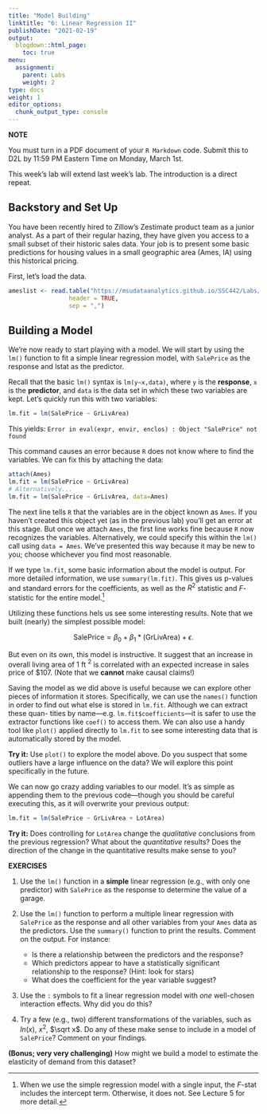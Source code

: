 ```yaml
---
title: "Model Building"
linktitle: "6: Linear Regression II"
publishDate: "2021-02-19"
output:
  blogdown::html_page:
    toc: true
menu:
  assignment:
    parent: Labs
    weight: 2
type: docs
weight: 1
editor_options:
  chunk_output_type: console
---
```


:::fyi

**NOTE**

You must turn in a PDF document of your `R Markdown` code. Submit this to D2L by 11:59 PM Eastern Time on Monday, March 1st.

:::

This week's lab will extend last week's lab. The introduction is a direct repeat.

## Backstory and Set Up
You have been recently hired to Zillow’s Zestimate product team as a junior analyst. As a part of their regular hazing, they have given you access to a small subset of their historic sales data. Your job is to present some basic predictions for housing values in a small geographic area (Ames, IA) using this historical pricing.

First, let's load the data.

```r
ameslist <- read.table("https://msudataanalytics.github.io/SSC442/Labs/data/ames.csv",
                 header = TRUE,
                 sep = ",")
```

## Building a Model

We're now ready to start playing with a model. We will start by using the `lm()` function to fit a simple linear regression
model, with `SalePrice` as the response and lstat as the predictor.

Recall that the basic `lm()` syntax is `lm(y∼x,data)`, where `y` is the **response**, `x` is the **predictor**, and `data` is the data set in which these two variables are kept. Let's quickly run this with two variables:

```r
lm.fit = lm(SalePrice ~ GrLivArea)
```
This yields:
`Error in eval(expr, envir, enclos) : Object "SalePrice" not found`

This command causes an error because `R` does not know where to find the variables. We can fix this by attaching the data:

```r
attach(Ames)
lm.fit = lm(SalePrice ~ GrLivArea)
# Alternatively...
lm.fit = lm(SalePrice ~ GrLivArea, data=Ames)
```


The next line tells `R` that the variables are in the object known as `Ames`. If you haven't created this object yet (as in the previous lab) you'll get an error at this stage. But once we attach `Ames`, the first line works fine because `R` now recognizes the variables. Alternatively, we could specify this within the `lm()` call using `data = Ames`. We've presented this way because it may be new to you; choose whichever you find most reasonable.

If we type `lm.fit`, some basic information about the model is output. For more detailed information, we use `summary(lm.fit)`. This gives us p-values and standard errors for the coefficients, as well as the $R^2$ statistic and $F$-statistic for the entire model.[^3]

[^3]: When we use the simple regression model with a single input, the $F$-stat includes the intercept term. Otherwise, it does not. See Lecture 5 for more detail.

Utilizing these functions hels us see some interesting results. Note that we built (nearly) the simplest possible model:

$$\text{SalePrice} = \beta_0 + \beta_1*(\text{GrLivArea}) + \epsilon.$$

But even on its own, this model is instructive. It suggest that an increase in overall living area of 1 ft $^2$ is correlated with an expected increase in sales price of $107. (Note that we **cannot** make causal claims!)

Saving the model as we did above is useful because we can explore other pieces of information it stores. Specifically, we can use the `names()` function in order to find out what else is stored in `lm.fit`. Although we can extract these quan- tities by name---e.g. `lm.fit$coefficients`---it is safer to use the extractor functions like `coef()` to access them. We can also use a handy tool like `plot()` applied directly to `lm.fit` to see some interesting data that is automatically stored by the model.

**Try it:** Use `plot()` to explore the model above. Do you suspect that some outliers have a large influence on the data? We will explore this point specifically in the future.

We can now go crazy adding variables to our model. It's as simple as appending them to the previous code---though you should be careful executing this, as it will overwrite your previous output:

```r
lm.fit = lm(SalePrice ~ GrLivArea + LotArea)
```

**Try it:** Does controlling for `LotArea` change the *qualitative* conclusions from the previous regression? What about the *quantitative* results? Does the direction of the change in the quantitative results make sense to you?

:::fyi

__EXERCISES__

1. Use the `lm()` function in a **simple** linear regression (e.g., with only one predictor) with `SalePrice` as the response to determine the value of a garage.

2. Use the `lm()` function to perform a multiple linear regression with `SalePrice` as the response and all other variables from your `Ames` data as the predictors. Use the `summary()` function to print the results. Comment on the output. For instance:
    - Is there a relationship between the predictors and the response?
    - Which predictors appear to have a statistically significant relationship to the response? (Hint: look for stars)
    - What does the coefficient for the year variable suggest?


3. Use the `:` symbols to fit a linear regression model with *one* well-chosen interaction effects. Why did you do this?

4. Try a few (e.g., two) different transformations of the variables, such as $ln(x)$, $x^2$, $\sqrt x$. Do any of these make sense to include in a model of `SalePrice`? Comment on your findings.

**(Bonus; very very challenging)** How might we build a model to estimate the elasticity of demand from this dataset?

:::
